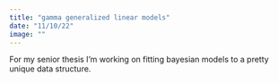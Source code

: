 ```yaml
---
title: "gamma generalized linear models"
date: "11/10/22"
image: ""
---
```


For my senior thesis I'm working on fitting bayesian models to a pretty unique data structure. 

